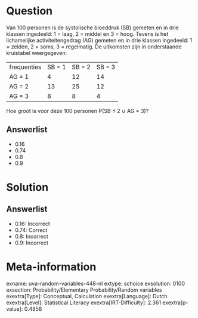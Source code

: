 Question
========

Van 100 personen is de systolische bloeddruk (SB) gemeten en in drie
klassen ingedeeld: 1 = laag, 2 = middel en 3 = hoog. Tevens is het
lichamelijke activiteitengedrag (AG) gemeten en in drie klassen
ingedeeld: 1 = zelden, 2 = soms, 3 = regelmatig. De uitkomsten zijn in
onderstaande kruistabel weergegeven:

  ------------- -------- -------- --------
  frequenties   SB = 1   SB = 2   SB = 3
  AG = 1        4        12       14
  AG = 2        13       25       12
  AG = 3        8        8        4
  ------------- -------- -------- --------

Hoe groot is voor deze 100 personen P(SB ≤ 2 ∪ AG = 3)?

Answerlist
----------

* 0.16
* 0.74
* 0.8
* 0.9

Solution
========

Answerlist
----------

* 0.16: Incorrect
* 0.74: Correct
* 0.8: Incorrect
* 0.9: Incorrect

Meta-information
================
exname: uva-random-variables-448-nl
extype: schoice
exsolution: 0100
exsection: Probability/Elementary Probability/Random variables
exextra[Type]: Conceptual, Calculation
exextra[Language]: Dutch
exextra[Level]: Statistical Literacy
exextra[IRT-Difficulty]: 2.361
exextra[p-value]: 0.4858
